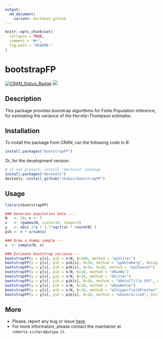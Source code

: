 ---
output: 
  md_document:
    variant: markdown_github
---

<!-- README.md is generated from README.Rmd. Please edit that file -->

```{r, echo = FALSE}
knitr::opts_chunk$set(
  collapse = TRUE,
  comment = "#>",
  fig.path = "README-"
)
```

# bootstrapFP

[![CRAN\_Status\_Badge](https://www.r-pkg.org/badges/version/bootstrapFP)](https://cran.r-project.org/package=bootstrapFP)
[![](https://cranlogs.r-pkg.org/badges/grand-total/bootstrapFP)](https://cran.r-project.org/package=bootstrapFP)


## Description

This package provides bootstrap algorithms for Finite Population inference, for
estimating the variance of the Horvitz--Thompson estimator.


## Installation

To install the package from CRAN, run the following code in *R*:
``` r
install.packages("bootstrapFP")
```

Or, for the development version:
``` r
# if not present, install 'devtools' package
install.packages("devtools")
devtools::install_github("rhobis/bootstrapFP")
```

## Usage

```{r usage, eval=FALSE}
library(bootstrapFP) 

### Generate population data ---
N   <- 20; n <- 5
x   <- rgamma(N, scale=10, shape=5)
y   <- abs( 2*x + 3.7*sqrt(x) * rnorm(N) )
pik <- n * x/sum(x)

### Draw a dummy sample ---
s  <- sample(N, n)

### Estimate bootstrap variance ---
bootstrapFP(y = y[s], pik = n/N, B=100, method = "ppSitter")
bootstrapFP(y = y[s], pik = pik[s], B=10, method = "ppHolmberg", design = 'brewer')
bootstrapFP(y = y[s], pik = pik[s], B=10, D=10, method = "ppChauvet")
bootstrapFP(y = y[s], pik = n/N, B=10, method = "dRaoWu")
bootstrapFP(y = y[s], pik = n/N, B=10, method = "dSitter")
bootstrapFP(y = y[s], pik = pik[s], B=10, method = "dAntalTille_UPS", design='brewer')
bootstrapFP(y = y[s], pik = n/N, B=10, method = "wRaoWuYue") 
bootstrapFP(y = y[s], pik = n/N, B=10, method = "wChipperfieldPreston")
bootstrapFP(y = y[s], pik = pik[s], B=10, method = "wGeneralised", distribution = 'normal')
```


## More

- Please, report any bug or issue [here](https://github.com/rhobis/bootstrapFP/issues).
- For more information, please contact the maintainer at `roberto.sichera@unipa.it`. 
